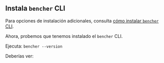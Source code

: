 
## Instala `bencher` CLI

<CliInstallScripts />

Para opciones de instalación adicionales, consulta [cómo instalar `bencher` CLI](/docs/es/how-to/install-cli).

Ahora, probemos que tenemos instalado el `bencher` CLI.

Ejecuta: `bencher --version`

Deberías ver:

<QSCliVersionOutput />
